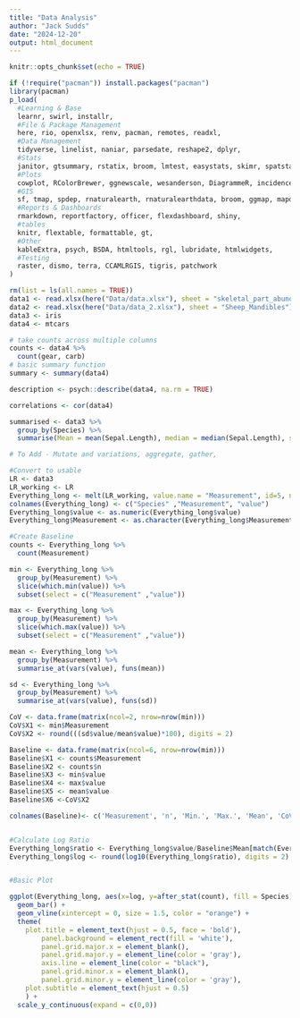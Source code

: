 ```yaml
---
title: "Data Analysis"
author: "Jack Sudds"
date: "2024-12-20"
output: html_document
---
```


```r
knitr::opts_chunk$set(echo = TRUE)
```

```r
if (!require("pacman")) install.packages("pacman")
library(pacman)
p_load(
  #Learning & Base
  learnr, swirl, installr,
  #File & Package Management
  here, rio, openxlsx, renv, pacman, remotes, readxl,
  #Data Management
  tidyverse, linelist, naniar, parsedate, reshape2, dplyr,
  #Stats
  janitor, gtsummary, rstatix, broom, lmtest, easystats, skimr, spatstat,
  #Plots
  cowplot, RColorBrewer, ggnewscale, wesanderson, DiagrammeR, incidence2, gghighlight, ggtext, ggrepel, gganimate, ggsci, grates, gridExtra, ggforce, hexbin, plotly,
  #GIS
  sf, tmap, spdep, rnaturalearth, rnaturalearthdata, broom, ggmap, mapdata, maps, spData, BiocManager, geoR, giscoR,
  #Reports & Dashboards
  rmarkdown, reportfactory, officer, flexdashboard, shiny,
  #tables
  knitr, flextable, formattable, gt,
  #Other
  kableExtra, psych, BSDA, htmltools, rgl, lubridate, htmlwidgets,
  #Testing
  raster, dismo, terra, CCAMLRGIS, tigris, patchwork
)
```

```r
rm(list = ls(all.names = TRUE))
data1 <- read.xlsx(here("Data/data.xlsx"), sheet = "skeletal_part_abundances")
data2 <- read.xlsx(here("Data/data_2.xlsx"), sheet = "Sheep_Mandibles")
data3 <- iris
data4 <- mtcars
```

```r
# take counts across multiple columns
counts <- data4 %>%
  count(gear, carb)
# basic summary function
summary <- summary(data4)

description <- psych::describe(data4, na.rm = TRUE)

correlations <- cor(data4)

summarised <- data3 %>%
  group_by(Species) %>%
  summarise(Mean = mean(Sepal.Length), median = median(Sepal.Length), sd = sd(Sepal.Length), Count = n())
```

```r
# To Add - Mutate and variations, aggregate, gather, 
```

```r
#Convert to usable
LR <- data3
LR_working <- LR
Everything_long <- melt(LR_working, value.name = "Measurement", id=5, na.rm = TRUE)
colnames(Everything_long) <- c("Species" ,"Measurement", "value")
Everything_long$value <- as.numeric(Everything_long$value)
Everything_long$Measurement <- as.character(Everything_long$Measurement)

#Create Baseline
counts <- Everything_long %>%
  count(Measurement)

min <- Everything_long %>%
  group_by(Measurement) %>%
  slice(which.min(value)) %>%
  subset(select = c("Measurement" ,"value"))

max <- Everything_long %>%
  group_by(Measurement) %>%
  slice(which.max(value)) %>%
  subset(select = c("Measurement" ,"value"))

mean <- Everything_long %>%
  group_by(Measurement) %>%
  summarise_at(vars(value), funs(mean))

sd <- Everything_long %>%
  group_by(Measurement) %>%
  summarise_at(vars(value), funs(sd))

CoV <- data.frame(matrix(ncol=2, nrow=nrow(min)))
CoV$X1 <- min$Measurement
CoV$X2 <- round(((sd$value/mean$value)*100), digits = 2)

Baseline <- data.frame(matrix(ncol=6, nrow=nrow(min)))
Baseline$X1 <- counts$Measurement
Baseline$X2 <- counts$n
Baseline$X3 <- min$value
Baseline$X4 <- max$value
Baseline$X5 <- mean$value
Baseline$X6 <-CoV$X2

colnames(Baseline)<- c('Measurement', 'n', 'Min.', 'Max.', 'Mean', 'CoV')


#Calculate Log Ratio
Everything_long$ratio <- Everything_long$value/Baseline$Mean[match(Everything_long$Measurement, Baseline$Measurement)]
Everything_long$log <- round(log10(Everything_long$ratio), digits = 2)


#Basic Plot

ggplot(Everything_long, aes(x=log, y=after_stat(count), fill = Species)) +
  geom_bar() +
  geom_vline(xintercept = 0, size = 1.5, color = "orange") +
  theme(
    plot.title = element_text(hjust = 0.5, face = 'bold'),
        panel.background = element_rect(fill = 'white'),
        panel.grid.major.x = element_blank(),
        panel.grid.major.y = element_line(color = 'gray'),
        axis.line = element_line(color = "black"),
        panel.grid.minor.x = element_blank(),
        panel.grid.minor.y = element_line(color = 'gray'),
    plot.subtitle = element_text(hjust = 0.5)
    ) +
  scale_y_continuous(expand = c(0,0))


```

